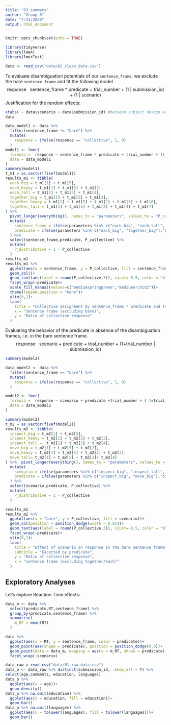 ```yaml
---
title: "03_summary"
author: "Group 6"
date: "7/21/2020"
output: html_document
---
```


```r
knitr::opts_chunk$set(echo = TRUE)
```


```r
library(tidyverse)
library(lme4)
library(lmerTest)
```

```r
data <- read_csv("data/02_clean_data.csv")
```

To evaluate disambiguation potentials of our `sentence_frame`, we exclude the bare `sentence_frame` and fit the following model
$$\text{response ~ sentence_frame * predicate + trial_number + (1 | submission_id) + (1 | scenario)}$$
Justification for the random effects: 
```r
xtabs( ~ data$scenario + data$submission_id) #between subject design warrants random intercepts for subject_id and scenario
data
```



```r
data_model1 <- data %>% 
  filter(sentence_frame != "bare") %>% 
  mutate(
    response = ifelse(response == "collective", 1, 0)
  )
model1 <- lmer(
  formula =  response ~ sentence_frame * predicate + trial_number + (1| submission_id) + (1|scenario),
  data = data_model1
)
summary(model1)
t_m1 = as.vector(fixef(model1))
results_m1 <- tibble(
  each_big = t_m1[1] + t_m1[5],
  each_heavy = t_m1[1] + t_m1[5] + t_m1[3],
  each_tall = t_m1[1] + t_m1[5] + t_m1[4],
  together_big = t_m1[1] + t_m1[5] + t_m1[2],
  together_heavy = t_m1[1] + t_m1[5] + t_m1[2] + t_m1[3] + t_m1[6],
  together_tall = t_m1[1] + t_m1[5] + t_m1[2] + t_m1[4] + t_m1[7]
) %>% 
  pivot_longer(everything(), names_to = "parameters", values_to = "P_collective") %>% 
  mutate(
    sentence_frame = ifelse(parameters %in% c("each_big", "each_tall", "each_heavy"),"each","together"),
    predicate = ifelse(parameters %in% c("each_big", "together_big"),"big", ifelse(parameters %in% c("each_tall", "together_tall"),"tall","heavy"))
  ) %>% 
  select(sentence_frame,predicate, P_collective) %>% 
  mutate(
    P_distributive = 1 - P_collective
  )
results_m1
results_m1 %>% 
  ggplot(aes(x = sentence_frame, y = P_collective, fill = sentence_frame))+
  geom_col()+
  geom_text(aes(label = round(P_collective,3)), vjust=-0.5, color = "black", position = position_dodge(0.85), size = 4)+
  facet_wrap(~predicate)+
  scale_fill_manual(values=c("mediumspringgreen","mediumorchid2"))+
  theme(legend.position = "none")+
  ylim(0,1)+
  labs(
    title = "Collective assignment by sentence_frame * predicate and trial number",
    x = "Sentence Frame (excluding bare)",
    y = "Ratio of collective response"
  )
```

Evaluating the behavior of the predicate in absence of the disambiguation frames, i.e. in the bare sentence frame.
$$\text{response ~ scenario + predicate + trial_number + (1+trial_number | submission_id)}$$
```r
summary(model2)
```

```r
data_model2 <- data %>% 
  filter(sentence_frame == "bare") %>% 
  mutate(
    response = ifelse(response == "collective", 1, 0)
  )

model2 <- lmer(
  formula =  response ~ scenario + predicate +trial_number + ( 1+trial_number | submission_id),
  data = data_model2
)

summary(model2)
t_m2 = as.vector(fixef(model2))
results_m2 <- tibble(
  inspect_big = t_m2[1] + t_m2[5],
  inspect_heavy = t_m2[1] + t_m2[5] + t_m2[3],
  inspect_tall =  t_m2[1] + t_m2[5] + t_m2[4],
  move_big = t_m2[1] + t_m2[5] + t_m2[2],
  move_heavy = t_m2[1] + t_m2[5] + t_m2[2] + t_m2[3],
  move_tall= t_m2[1] + t_m2[5] + t_m2[2]+ t_m2[4]
) %>%  pivot_longer(everything(), names_to = "parameters", values_to = "P_collective") %>% 
  mutate(
    scenario = ifelse(parameters %in% c("inspect_big", "inspect_tall", "inspect_heavy"),"inspect","move"),
    predicate = ifelse(parameters %in% c("inspect_big", "move_big"),"big", ifelse(parameters %in% c("inspect_tall", "move_tall"),"tall","heavy"))
  ) %>% 
  select(scenario,predicate, P_collective) %>% 
  mutate(
    P_distributive = 1 - P_collective
  )

results_m2 
results_m2 %>% 
  ggplot(aes(x = "bare", y = P_collective, fill = scenario))+
  geom_col(position = position_dodge(width = 0.85))+
  geom_text(aes(label = round(P_collective,3)), vjust=-0.5, color = "black", position = position_dodge(0.85), size = 4)+
  facet_wrap(~predicate)+
  ylim(0,1)+
  labs(
    title = "Effect of scenario on response in the bare sentence frame",
    subtitle = "Facetted by predicate",
    y = "Ratio of collective response",
    x = "sentence frame (excluding together/each)"
  )

```

## Exploratory Analyses

Let's explore Reaction Time effects:
```r
data_m <- data %>%
  select(predicate,RT,sentence_frame) %>% 
  group_by(predicate,sentence_frame) %>% 
  summarise(
    m_RT = mean(RT)
  )

data %>% 
  ggplot(aes(x = RT, y = sentence_frame, color = predicate))+
  geom_point(aes(shape = predicate), position = position_dodge(0.8))+
  geom_point(data = data_m, mapping = aes(x = m_RT, shape = predicate),position = position_dodge(0.8), size = 5)+
  facet_wrap(~scenario)
```

```r
data_raw = read_csv("data/01_raw_data.csv")
data_o <- data_raw %>% distinct(submission_id, .keep_all = T) %>%
select(age,comments, education, languages) 
data_o %>% 
  ggplot(aes(x = age))+ 
  geom_density()
data_o %>% na.omit(education) %>% 
  ggplot(aes(x = education, fill = education))+ 
  geom_bar()
data_o %>% na.omit(languages) %>% 
  ggplot(aes(x = tolower(languages), fill = tolower(languages)))+
  geom_bar()
```


